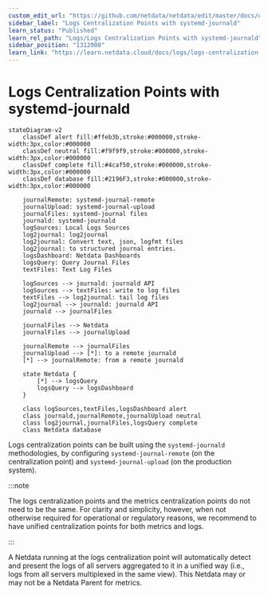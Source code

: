 ```yaml
---
custom_edit_url: "https://github.com/netdata/netdata/edit/master/docs/observability-centralization-points/logs-centralization-points-with-systemd-journald/README.md"
sidebar_label: "Logs Centralization Points with systemd-journald"
learn_status: "Published"
learn_rel_path: "Logs/Logs Centralization Points with systemd-journald"
sidebar_position: "1312000"
learn_link: "https://learn.netdata.cloud/docs/logs/logs-centralization-points-with-systemd-journald"
---
```


# Logs Centralization Points with systemd-journald

```mermaid
stateDiagram-v2
    classDef alert fill:#ffeb3b,stroke:#000000,stroke-width:3px,color:#000000
    classDef neutral fill:#f9f9f9,stroke:#000000,stroke-width:3px,color:#000000  
    classDef complete fill:#4caf50,stroke:#000000,stroke-width:3px,color:#000000
    classDef database fill:#2196F3,stroke:#000000,stroke-width:3px,color:#000000

    journalRemote: systemd-journal-remote
    journalUpload: systemd-journal-upload
    journalFiles: systemd-journal files
    journald: systemd-journald
    logSources: Local Logs Sources
    log2journal: log2journal
    log2journal: Convert text, json, logfmt files
    log2journal: to structured journal entries.
    logsDashboard: Netdata Dashboards
    logsQuery: Query Journal Files
    textFiles: Text Log Files

    logSources --> journald: journald API
    logSources --> textFiles: write to log files
    textFiles --> log2journal: tail log files
    log2journal --> journald: journald API
    journald --> journalFiles

    journalFiles --> Netdata
    journalFiles --> journalUpload

    journalRemote --> journalFiles
    journalUpload --> [*]: to a remote journald
    [*] --> journalRemote: from a remote journald

    state Netdata {
        [*] --> logsQuery
        logsQuery --> logsDashboard
    }

    class logSources,textFiles,logsDashboard alert
    class journald,journalRemote,journalUpload neutral
    class log2journal,journalFiles,logsQuery complete
    class Netdata database
```

Logs centralization points can be built using the `systemd-journald` methodologies, by configuring `systemd-journal-remote` (on the centralization point) and `systemd-journal-upload` (on the production system).

:::note

The logs centralization points and the metrics centralization points do not need to be the same. For clarity and simplicity, however, when not otherwise required for operational or regulatory reasons, we recommend to have unified centralization points for both metrics and logs.

:::

A Netdata running at the logs centralization point will automatically detect and present the logs of all servers aggregated to it in a unified way (i.e., logs from all servers multiplexed in the same view). This Netdata may or may not be a Netdata Parent for metrics.
